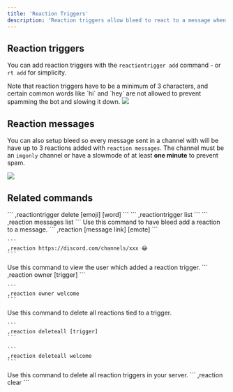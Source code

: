 ```yaml
---
title: 'Reaction Triggers'
description: 'Reaction triggers allow bleed to react to a message when a condition is met, like having a certain word in a message.'
---
```


## Reaction triggers

You can add reaction triggers with the `reactiontrigger add` command - or `rt add` for simplicity. 

<Info>
  Note that reaction triggers have to be a minimum of 3 characters, and certain common words like `hi` and `hey` are not allowed to prevent spamming the bot and slowing it down.
</Info>

<Frame caption="Simple reactiontrigger setup" type="glass">
  <img src="https://bleed.bot/img/reaction_trigger.png" />
</Frame>

## Reaction messages
You can also setup bleed so every message sent in a channel with will be have up to 3 reactions added with `reaction messages`. 
The channel must be an `imgonly` channel or have a slowmode of at least **one minute** to prevent spam.

<Frame caption="Reaction messages setup" type="glass">
  <img src="https://bleed.bot/img/reaction_messages.png" />
</Frame>

## Related commands

<AccordionGroup>
  <Accordion title="Delete a reaction trigger">
    ```
    ,reactiontrigger delete [emoji] [word]
    ```
  </Accordion>

  <Accordion title="List all reaction triggers">
    ```
    ,reactiontrigger list
    ```
  </Accordion>

  <Accordion title="List all reaction messages">
    ```
    ,reaction messages list
    ```
  </Accordion>
  
  <Accordion title="Manually add a reaction">
    Use this command to have bleed add a reaction to a message.
    ```
    ,reaction [message link] [emote]
    ```
    
    ```
    ,reaction https://discord.com/channels/xxx 😂
    ```
  </Accordion>
  <Accordion title="Find the owner of a trigger">
  Use this command to view the user which added a reaction trigger.
    ```
    ,reaction owner [trigger]
    ```
    
    ```
    ,reaction owner welcome
    ```
  </Accordion>
  
  <Accordion title="Delete all reactions for a trigger">
    Use this command to delete all reactions tied to a trigger.
    
    ```
    ,reaction deleteall [trigger]
    ```
    
    ```
    ,reaction deleteall welcome
    ```
  </Accordion>
  
  <Accordion title="Delete all reaction triggers">
    Use this command to delete all reaction triggers in your server.
    ```
    ,reaction clear
    ```
  </Accordion>
</AccordionGroup>

